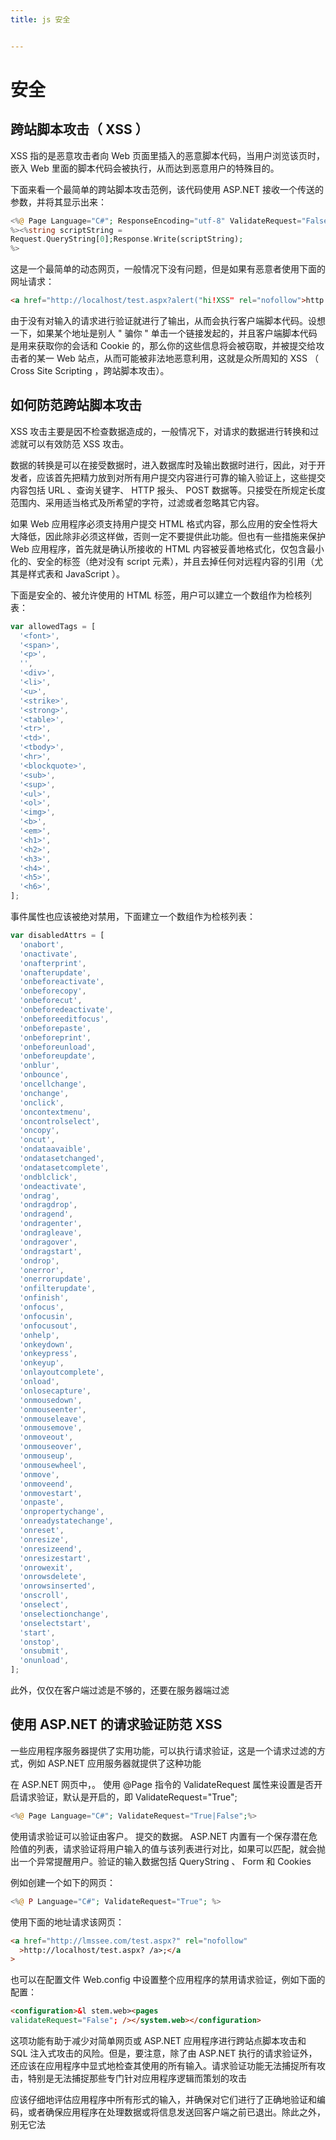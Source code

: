 ```yaml
---
title: js 安全


---
```


# 安全

## 跨站脚本攻击（ XSS ）

XSS 指的是恶意攻击者向 Web 页面里插入的恶意脚本代码，当用户浏览该页时，嵌入 Web 里面的脚本代码会被执行，从而达到恶意用户的特殊目的。

下面来看一个最简单的跨站脚本攻击范例，该代码使用 ASP.NET 接收一个传送的参数，并将其显示出来：

```php
<%@ Page Language="C#"; ResponseEncoding="utf-8" ValidateRequest="False";
%><%string scriptString =
Request.QueryString[0];Response.Write(scriptString);
%>
```

这是一个最简单的动态网页，一般情况下没有问题，但是如果有恶意者使用下面的网址请求：

```html
<a href="http://localhost/test.aspx?alert("hi!XSS" rel="nofollow">http://localhost/test.aspx?alert("hi!XSS</a> is here.");
```

由于没有对输入的请求进行验证就进行了输出，从而会执行客户端脚本代码。设想一下，如果某个地址是别人 " 骗你 " 单击一个链接发起的，并且客户端脚本代码是用来获取你的会话和 Cookie
的，那么你的这些信息将会被窃取，并被提交给攻击者的某一 Web 站点，从而可能被非法地恶意利用，这就是众所周知的 XSS （ Cross Site Scripting ，跨站脚本攻击）。

## 如何防范跨站脚本攻击

XSS 攻击主要是因不检查数据造成的，一般情况下，对请求的数据进行转换和过滤就可以有效防范 XSS 攻击。

数据的转换是可以在接受数据时，进入数据库时及输出数据时进行，因此，对于开发者，应该首先把精力放到对所有用户提交内容进行可靠的输入验证上，这些提交内容包括 URL 、查询关键字、 HTTP 报头、 POST
数据等。只接受在所规定长度范围内、采用适当格式及所希望的字符，过滤或者忽略其它内容。

如果 Web 应用程序必须支持用户提交 HTML 格式内容，那么应用的安全性将大大降低，因此除非必须这样做，否则一定不要提供此功能。但也有一些措施来保护 Web 应用程序，首先就是确认所接收的 HTML
内容被妥善地格式化，仅包含最小化的、安全的标签（绝对没有 script 元素），并且去掉任何对远程内容的引用（尤其是样式表和 JavaScript ）。

下面是安全的、被允许使用的 HTML 标签，用户可以建立一个数组作为检核列表：

```js
var allowedTags = [
  '<font>',
  '<span>',
  '<p>',
  '',
  '<div>',
  '<li>',
  '<u>',
  '<strike>',
  '<strong>',
  '<table>',
  '<tr>',
  '<td>',
  '<tbody>',
  '<hr>',
  '<blockquote>',
  '<sub>',
  '<sup>',
  '<ul>',
  '<ol>',
  '<img>',
  '<b>',
  '<em>',
  '<h1>',
  '<h2>',
  '<h3>',
  '<h4>',
  '<h5>',
  '<h6>',
];
```

事件属性也应该被绝对禁用，下面建立一个数组作为检核列表：

```js
var disabledAttrs = [
  'onabort',
  'onactivate',
  'onafterprint',
  'onafterupdate',
  'onbeforeactivate',
  'onbeforecopy',
  'onbeforecut',
  'onbeforedeactivate',
  'onbeforeeditfocus',
  'onbeforepaste',
  'onbeforeprint',
  'onbeforeunload',
  'onbeforeupdate',
  'onblur',
  'onbounce',
  'oncellchange',
  'onchange',
  'onclick',
  'oncontextmenu',
  'oncontrolselect',
  'oncopy',
  'oncut',
  'ondataavaible',
  'ondatasetchanged',
  'ondatasetcomplete',
  'ondblclick',
  'ondeactivate',
  'ondrag',
  'ondragdrop',
  'ondragend',
  'ondragenter',
  'ondragleave',
  'ondragover',
  'ondragstart',
  'ondrop',
  'onerror',
  'onerrorupdate',
  'onfilterupdate',
  'onfinish',
  'onfocus',
  'onfocusin',
  'onfocusout',
  'onhelp',
  'onkeydown',
  'onkeypress',
  'onkeyup',
  'onlayoutcomplete',
  'onload',
  'onlosecapture',
  'onmousedown',
  'onmouseenter',
  'onmouseleave',
  'onmousemove',
  'onmoveout',
  'onmouseover',
  'onmouseup',
  'onmousewheel',
  'onmove',
  'onmoveend',
  'onmovestart',
  'onpaste',
  'onpropertychange',
  'onreadystatechange',
  'onreset',
  'onresize',
  'onresizeend',
  'onresizestart',
  'onrowexit',
  'onrowsdelete',
  'onrowsinserted',
  'onscroll',
  'onselect',
  'onselectionchange',
  'onselectstart',
  'start',
  'onstop',
  'onsubmit',
  'onunload',
];
```

此外，仅仅在客户端过滤是不够的，还要在服务器端过滤

## 使用 ASP.NET 的请求验证防范 XSS

一些应用程序服务器提供了实用功能，可以执行请求验证，这是一个请求过滤的方式，例如 ASP.NET 应用服务器就提供了这种功能

在 ASP.NET 网页中，。 使用 @Page 指令的 ValidateRequest 属性来设置是否开启请求验证，默认是开启的，即 ValidateRequest="True";

```php
<%@ Page Language="C#"; ValidateRequest="True|False";%>
```

使用请求验证可以验证由客户。 提交的数据。 ASP.NET 内置有一个保存潜在危险值的列表，请求验证将用户输入的值与该列表进行对比，如果可以匹配，就会抛出一个异常提醒用户。验证的输入数据包括 QueryString 、
Form 和 Cookies

例如创建一个如下的网页：

```php
<%@ P Language="C#"; ValidateRequest="True"; %>
```

使用下面的地址请求该网页：

```html
<a href="http://lmssee.com/test.aspx?" rel="nofollow"
  >http://localhost/test.aspx? /a>;</a
>
```

也可以在配置文件 Web.config 中设置整个应用程序的禁用请求验证，例如下面的配置：

```html
<configuration>&l stem.web><pages
validateRequest="False"; /></system.web></configuration>
```

这项功能有助于减少对简单网页或 ASP.NET 应用程序进行跨站点脚本攻击和 SQL 注入式攻击的风险。但是，要注意，除了由 ASP.NET
执行的请求验证外，还应该在应用程序中显式地检查其使用的所有输入。请求验证功能无法捕捉所有攻击，特别是无法捕捉那些专门针对应用程序逻辑而策划的攻击

应该仔细地评估应用程序中所有形式的输入，并确保对它们进行了正确地验证和编码，或者确保应用程序在处理数据或将信息发送回客户端之前已退出。除此之外，别无它法

            
